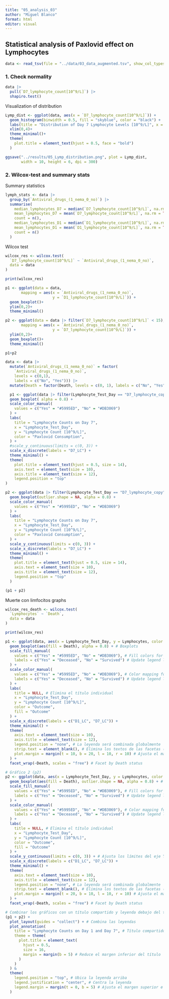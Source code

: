 ```yaml
---
title: "05_analysis_03"
author: "Miguel Blanco"
format: html
editor: visual
---
```


## Statistical analysis of Paxlovid effect on Lymphocytes

```r
data <- read_tsv(file = "../data/03_data_augmented.tsv", show_col_types = FALSE)
```

### 1. Check normality

```r
data |>
  pull(`D7_lymphocyte_count[10^9/L]`) |> 
  shapiro.test()
```

Visualization of distribution

```r
Lymp_dist <- ggplot(data, aes(x = `D7_lymphocyte_count[10^9/L]`)) +
  geom_histogram(binwidth = 0.5, fill = "skyblue", color = "black") +
  labs(title = "Distribution of Day 7 Lymphocyte Levels [10^9/L]", x = "Lymphocyte Levels", y = "Count") +
  xlim(0,4)+
  theme_minimal()+
  theme(
    plot.title = element_text(hjust = 0.5, face = "bold")
  )

ggsave("../results/05_Lymp_distribution.png", plot = Lymp_dist, 
       width = 10, height = 6, dpi = 300)
```

### 2. Wilcox-test and summary stats

Summary statistics

```r

lymph_stats <- data |> 
  group_by(`Antiviral_drugs_(1_nema_0_no)`) |> 
  summarise(
    median_lymphocytes_D7 = median(`D7_lymphocyte_count[10^9/L]`, na.rm = TRUE),
    mean_lymphocytes_D7 = mean(`D7_lymphocyte_count[10^9/L]`, na.rm = TRUE),
    count = n(),
    median_lymphocytes_D1 = median(`D1_lymphocyte_count[10^9/L]`, na.rm = TRUE),
    mean_lymphocytes_D1 = mean(`D1_lymphocyte_count[10^9/L]`, na.rm = TRUE),
    count = n()
  )
```

Wilcox test

```r
wilcox_res <- wilcox.test(
  `D7_lymphocyte_count[10^9/L]` ~ `Antiviral_drugs_(1_nema_0_no)`,
  data = data
)

print(wilcox_res)
```

```r
p1 <- ggplot(data = data,
       mapping = aes(x = `Antiviral_drugs_(1_nema_0_no)`,
                     y = `D1_lymphocyte_count[10^9/L]`)) +
  geom_boxplot()+
  ylim(0,2)+
  theme_minimal()

p2 <- ggplot(data = data |> filter(`D7_lymphocyte_count[10^9/L]` < 15),
       mapping = aes(x = `Antiviral_drugs_(1_nema_0_no)`,
                     y = `D7_lymphocyte_count[10^9/L]`)) +
  ylim(0,2)+
  geom_boxplot()+
  theme_minimal()

p1+p2
```

```r
data <- data |>  
  mutate(`Antiviral_drugs_(1_nema_0_no)` = factor(
    `Antiviral_drugs_(1_nema_0_no)`, 
    levels = c(0,1),
    labels = c("No", "Yes"))) |>
  mutate(Death = factor(Death, levels = c(0, 1), labels = c("No", "Yes")))
```

```r
  p1 <- ggplot(data |> filter(Lymphocyte_Test_Day == "D7_lymphocyte_copy"), aes(x = Lymphocyte_Test_Day, y = Lymphocytes, color = `Antiviral_drugs_(1_nema_0_no)`)) +
  geom_boxplot( alpha = 0.8) + 
  scale_color_manual(
    values = c("Yes" = "#5995ED", "No" = "#DB3069")
  ) +
  labs(
    title = "Lymphocyte Counts on Day 7",
    x = "Lymphocyte_Test_Day",
    y = "Lymphocyte Count [10^9/L]",
    color = "Paxlovid Consumption",
  ) +
  #scale_y_continuous(limits = c(0, 3)) + 
  scale_x_discrete(labels = "D7_LC") +
  theme_minimal() +
  theme(
    plot.title = element_text(hjust = 0.5, size = 14),
    axis.text = element_text(size = 10),
    axis.title = element_text(size = 12),
    legend.position = "top" 
)

p2 <- ggplot(data |> filter(Lymphocyte_Test_Day == "D7_lymphocyte_copy"), aes(x = Lymphocyte_Test_Day, y = Lymphocytes, color = `Antiviral_drugs_(1_nema_0_no)`)) +
  geom_boxplot(outlier.shape = NA, alpha = 0.8) + 
  scale_color_manual(
    values = c("Yes" = "#5995ED", "No" = "#DB3069")
  ) +
  labs(
    title = "Lymphocyte Counts on Day 7",
    x = "Lymphocyte_Test_Day",
    y = "Lymphocyte Count [10^9/L]",
    color = "Paxlovid Consumption",
  ) +
  scale_y_continuous(limits = c(0, 3)) + 
  scale_x_discrete(labels = "D7_LC") +
  theme_minimal() +
  theme(
    plot.title = element_text(hjust = 0.5, size = 14),
    axis.text = element_text(size = 10),
    axis.title = element_text(size = 12),
    legend.position = "top"
  ) 

(p1 + p2)
```

Muerte con limfocitos graphs

```r
wilcox_res_death <- wilcox.test(
  `Lymphocytes` ~ `Death`,
  data = data
)

print(wilcox_res)
```

```r
p1 <- ggplot(data, aes(x = Lymphocyte_Test_Day, y = Lymphocytes, color = Death)) +
  geom_boxplot(aes(fill = Death), alpha = 0.8) + # Boxplots
  scale_fill_manual(
    values = c("Yes" = "#5995ED", "No" = "#DB3069"), # Fill colors for Death
    labels = c("Yes" = "Deceased", "No" = "Survived") # Update legend labels
  ) +
  scale_color_manual(
    values = c("Yes" = "#5995ED", "No" = "#DB3069"), # Color mapping for Death
    labels = c("Yes" = "Deceased", "No" = "Survived") # Update legend labels
  ) +
  labs(
    title = NULL, # Elimina el título individual
    x = "Lymphocyte_Test_Day",
    y = "Lymphocyte Count [10^9/L]",
    color = "Outcome",
    fill = "Outcome"
  ) +
  scale_x_discrete(labels = c("D1_LC", "D7_LC")) +
  theme_minimal() +
  theme(
    axis.text = element_text(size = 10),
    axis.title = element_text(size = 12),
    legend.position = "none", # La leyenda será combinada globalmente
    strip.text = element_blank(), # Elimina los textos de las facetas ("Yes" y "No")
    plot.margin = margin(t = 10, b = 20, l = 10, r = 10) # Ajusta el margen
  ) +
  facet_wrap(~Death, scales = "free") # Facet by Death status

# Gráfico 2 (p2)
p2 <- ggplot(data, aes(x = Lymphocyte_Test_Day, y = Lymphocytes, color = Death)) +
  geom_boxplot(aes(fill = Death), outlier.shape = NA, alpha = 0.8) + # Boxplots
  scale_fill_manual(
    values = c("Yes" = "#5995ED", "No" = "#DB3069"), # Fill colors for Death
    labels = c("Yes" = "Deceased", "No" = "Survived") # Update legend labels
  ) +
  scale_color_manual(
    values = c("Yes" = "#5995ED", "No" = "#DB3069"), # Color mapping for Death
    labels = c("Yes" = "Deceased", "No" = "Survived") # Update legend labels
  ) +
  labs(
    title = NULL, # Elimina el título individual
    x = "Lymphocyte_Test_Day",
    y = "Lymphocyte Count [10^9/L]",
    color = "Outcome",
    fill = "Outcome"
  ) +
  scale_y_continuous(limits = c(0, 3)) + # Ajusta los límites del eje Y
  scale_x_discrete(labels = c("D1_LC", "D7_LC")) +
  theme_minimal() +
  theme(
    axis.text = element_text(size = 10),
    axis.title = element_text(size = 12),
    legend.position = "none", # La leyenda será combinada globalmente
    strip.text = element_blank(), # Elimina los textos de las facetas ("Yes" y "No")
    plot.margin = margin(t = 20, b = 10, l = 10, r = 10) # Ajusta el margen
  ) +
  facet_wrap(~Death, scales = "free") # Facet by Death status

# Combinar los gráficos con un título compartido y leyenda debajo del título
(p1 + p2) +
  plot_layout(guides = "collect") + # Combina las leyendas
  plot_annotation(
    title = "Lymphocyte Counts on Day 1 and Day 7", # Título compartido
    theme = theme(
      plot.title = element_text(
        hjust = 0.5, 
        size = 16, 
        margin = margin(b = 5) # Reduce el margen inferior del título
      )
    )
  ) &
  theme(
    legend.position = "top", # Ubica la leyenda arriba
    legend.justification = "center", # Centra la leyenda
    legend.margin = margin(t = 0, b = 5) # Ajusta el margen superior e inferior de la leyenda
  )
```
